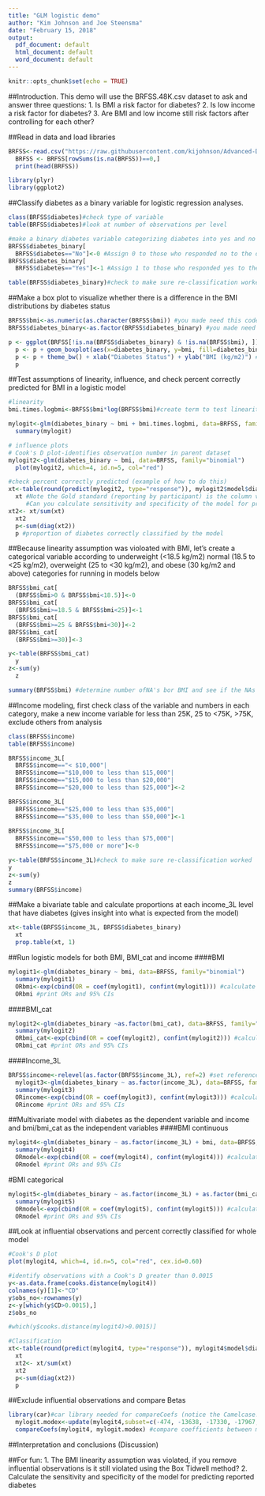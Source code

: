 ```yaml
---
title: "GLM logistic demo"
author: "Kim Johnson and Joe Steensma"
date: "February 15, 2018"
output:
  pdf_document: default
  html_document: default
  word_document: default
---
```


```r
knitr::opts_chunk$set(echo = TRUE)
```
##Introduction. This demo will use the BRFSS.48K.csv dataset to ask and answer three questions:
1. Is BMI a risk factor for diabetes?
2. Is low income a risk factor for diabetes?
3. Are BMI and low income still risk factors after controlling for each other?

##Read in data and load libraries
```r
BRFSS<-read.csv("https://raw.githubusercontent.com/kijohnson/Advanced-Data-Analysis/master/Class%204%20Data%20Visualization/dat/BRFSS.48K.csv", header=TRUE, sep=",", na.strings=FALSE)
  BRFSS <- BRFSS[rowSums(is.na(BRFSS))==0,]
  print(head(BRFSS))

library(plyr)
library(ggplot2)
```

##Classify diabetes as a binary variable for logistic regression analyses.
```r
class(BRFSS$diabetes)#check type of variable
table(BRFSS$diabetes)#look at number of observations per level

#make a binary diabetes variable categorizing diabetes into yes and no and excluding individuals with other responses.
BRFSS$diabetes_binary[
  BRFSS$diabetes=="No"]<-0 #Assign 0 to those who responded no to the diabetes question
BRFSS$diabetes_binary[
  BRFSS$diabetes=="Yes"]<-1 #Assign 1 to those who responded yes to the diabetes question

table(BRFSS$diabetes_binary)#check to make sure re-classification worked
```

##Make a box plot to visualize whether there is a difference in the BMI distributions by diabetes status 
```r
BRFSS$bmi<-as.numeric(as.character(BRFSS$bmi)) #you made need this code
BRFSS$diabetes_binary<-as.factor(BRFSS$diabetes_binary) #you made need this code

p <- ggplot(BRFSS[!is.na(BRFSS$diabetes_binary) & !is.na(BRFSS$bmi), ]) #plot and exclude NA's
  p <- p + geom_boxplot(aes(x=diabetes_binary, y=bmi, fill=diabetes_binary)) #color the boxes with fill
  p <- p + theme_bw() + xlab("Diabetes Status") + ylab("BMI (kg/m2)") #add labels to axes
  p
```
##Test assumptions of linearity, influence, and check percent correctly predicted for BMI in a logistic model
```r
#linearity
bmi.times.logbmi<-BRFSS$bmi*log(BRFSS$bmi)#create term to test linearity

mylogit<-glm(diabetes_binary ~ bmi + bmi.times.logbmi, data=BRFSS, family="binomial") #Box Tidwell technique, test the assumption of linearity
  summary(mylogit)
```


```r
# influence plots
# Cook's D plot-identifies observation number in parent dataset
mylogit2<-glm(diabetes_binary ~ bmi, data=BRFSS, family="binomial") 
  plot(mylogit2, which=4, id.n=5, col="red") 
```


```r
#check percent correctly predicted (example of how to do this)
xt<-table(round(predict(mylogit2, type="response")), mylogit2$model$diabetes_binary) 
  xt #Note the Gold standard (reporting by participant) is the column variable and the model prediction is the row variable. 
     #Can you calculate sensitivity and specificity of the model for predicting diabetes?
xt2<- xt/sum(xt)
  xt2
  p<-sum(diag(xt2))
  p #proportion of diabetes correctly classified by the model
```

##Because linearity assumption was violoated with BMI, let's create a categorical variable according to underweight (<18.5 kg/m2) normal (18.5 to <25 kg/m2), overweight (25 to <30 kg/m2), and obese (30 kg/m2 and above) categories for running in models below
```r
BRFSS$bmi_cat[
  (BRFSS$bmi>0 & BRFSS$bmi<18.5)]<-0
BRFSS$bmi_cat[
  (BRFSS$bmi>=18.5 & BRFSS$bmi<25)]<-1
BRFSS$bmi_cat[
  (BRFSS$bmi>=25 & BRFSS$bmi<30)]<-2
BRFSS$bmi_cat[
  (BRFSS$bmi>=30)]<-3

y<-table(BRFSS$bmi_cat)
  y
z<-sum(y)
  z

summary(BRFSS$bmi) #determine number ofNA's bor BMI and see if the NAs plus z add up to the total number of obervations
```

##Income modeling, first check class of the variable and numbers in each category, make a new income variable for less than 25K, 25 to <75K, >75K, exclude others from analysis
```r
class(BRFSS$income)
table(BRFSS$income)

BRFSS$income_3L[
  BRFSS$income=="< $10,000"|
  BRFSS$income=="$10,000 to less than $15,000"|
  BRFSS$income=="$15,000 to less than $20,000"|
  BRFSS$income=="$20,000 to less than $25,000"]<-2

BRFSS$income_3L[
  BRFSS$income=="$25,000 to less than $35,000"|
  BRFSS$income=="$35,000 to less than $50,000"]<-1
 
BRFSS$income_3L[
  BRFSS$income=="$50,000 to less than $75,000"|
  BRFSS$income=="$75,000 or more"]<-0

y<-table(BRFSS$income_3L)#check to make sure re-classification worked
y
z<-sum(y)
z
summary(BRFSS$income)
```

##Make a bivariate table and calculate proportions at each income_3L level that have diabetes (gives insight into what is expected from the model)
```r
xt<-table(BRFSS$income_3L, BRFSS$diabetes_binary) 
  xt
  prop.table(xt, 1)
```

##Run logistic models for both BMI, BMI_cat and income
####BMI
```r
mylogit1<-glm(diabetes_binary ~ bmi, data=BRFSS, family="binomial")
  summary(mylogit1)
  ORbmi<-exp(cbind(OR = coef(mylogit1), confint(mylogit1))) #calculate ORs and 95% CIs
  ORbmi #print ORs and 95% CIs
```

####BMI_cat
```r
mylogit2<-glm(diabetes_binary ~as.factor(bmi_cat), data=BRFSS, family="binomial")
  summary(mylogit2)
  ORbmi_cat<-exp(cbind(OR = coef(mylogit2), confint(mylogit2))) #calculate ORs and 95% CIs
  ORbmi_cat #print ORs and 95% CIs
```

####Income_3L
```r
BRFSS$income<-relevel(as.factor(BRFSS$income_3L), ref=2) #set reference at 2
  mylogit3<-glm(diabetes_binary ~ as.factor(income_3L), data=BRFSS, family="binomial")
  summary(mylogit3)
  ORincome<-exp(cbind(OR = coef(mylogit3), confint(mylogit3))) #calculate ORs and 95% CIs
  ORincome #print ORs and 95% CIs
```

##Multivariate model with diabetes as the dependent variable and income and bmi/bmi_cat as the independent variables
####BMI continuous
```r
mylogit4<-glm(diabetes_binary ~ as.factor(income_3L) + bmi, data=BRFSS, family="binomial")
  summary(mylogit4)
  ORmodel<-exp(cbind(OR = coef(mylogit4), confint(mylogit4))) #calculate ORs and 95% CIs
  ORmodel #print ORs and 95% CIs
```

#BMI categorical
```r
mylogit5<-glm(diabetes_binary ~ as.factor(income_3L) + as.factor(bmi_cat), data=BRFSS, family="binomial")
  summary(mylogit5)
  ORmodel<-exp(cbind(OR = coef(mylogit5), confint(mylogit5))) #calculate ORs and 95% CIs
  ORmodel #print ORs and 95% CIs
```

##Look at influential observations and percent correctly classified for whole model
```r
#Cook's D plot
plot(mylogit4, which=4, id.n=5, col="red", cex.id=0.60) 

#identify observations with a Cook's D greater than 0.0015 
y<-as.data.frame(cooks.distance(mylogit4))
colnames(y)[1]<-"CD"
y$obs_no<-rownames(y)
z<-y[which(y$CD>0.0015),]
z$obs_no

#which(y$cooks.distance(mylogit4)>0.0015)]

#Classification
xt<-table(round(predict(mylogit4, type="response")), mylogit4$model$diabetes_binary)
  xt
  xt2<- xt/sum(xt)
  xt2
  p<-sum(diag(xt2))
  p
```

##Exclude influential observations and compare Betas
```r
library(car)#car library needed for compareCoefs (notice the Camelcase!)
  mylogit.modex<-update(mylogit4,subset=c(-474, -13638, -17330, -17967, -21625, -25898, -27151, -38567, -42674))#dropping obs with CD>0.0015
  compareCoefs(mylogit4, mylogit.modex) #compare coefficients between models with and without influential         observations
```

##Interpretation and conclusions (Discussion)

##For fun: 
1. The BMI linearity assumption was violated, if you remove influential observations is it still violated using the Box Tidwell method?
2. Calculate the sensitivity and specificity of the model for predicting reported diabetes
